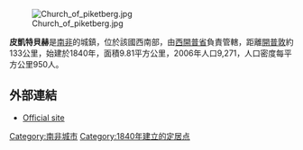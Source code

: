 [[Image:Church_of_piketberg.jpg|right]]

'''皮凱特貝赫'''是[[南非|南非]]的城鎮，位於該國西南部，由[[西開普省|西開普省]]負責管轄，距離[[開普敦|開普敦]]約133公里，始建於1840年，面積9.81平方公里，2006年人口9,271，人口密度每平方公里950人。

==外部連結==
* [http://www.piketberg.com Official site] {{Wayback|url=http://www.piketberg.com/ |date=20120208121337 }}

{{SouthAfrica-geo-stub}}
[[Category:南非城市|Category:南非城市]]
[[Category:1840年建立的定居点|Category:1840年建立的定居点]]